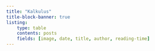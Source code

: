 ```yaml
---
title: "Kalkulus"
title-block-banner: true
listing: 
    type: table
    contents: posts
    fields: [image, date, title, author, reading-time]
---
```


